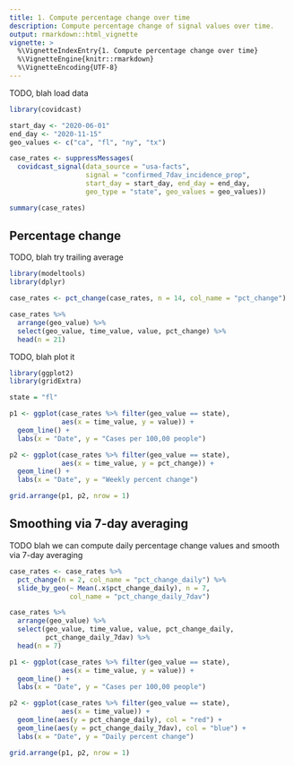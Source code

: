 ```yaml
---
title: 1. Compute percentage change over time
description: Compute percentage change of signal values over time.
output: rmarkdown::html_vignette
vignette: >
  %\VignetteIndexEntry{1. Compute percentage change over time}
  %\VignetteEngine{knitr::rmarkdown}
  %\VignetteEncoding{UTF-8}
---
```


TODO, blah load data

```r
library(covidcast)

start_day <- "2020-06-01"
end_day <- "2020-11-15"
geo_values <- c("ca", "fl", "ny", "tx")

case_rates <- suppressMessages(
  covidcast_signal(data_source = "usa-facts", 
                   signal = "confirmed_7dav_incidence_prop",
                   start_day = start_day, end_day = end_day, 
                   geo_type = "state", geo_values = geo_values))

summary(case_rates)
```

## Percentage change

TODO, blah try trailing average

```r
library(modeltools)
library(dplyr)

case_rates <- pct_change(case_rates, n = 14, col_name = "pct_change")

case_rates %>% 
  arrange(geo_value) %>% 
  select(geo_value, time_value, value, pct_change) %>%
  head(n = 21)
```

TODO, blah plot it

```r
library(ggplot2)
library(gridExtra)

state = "fl"

p1 <- ggplot(case_rates %>% filter(geo_value == state),
             aes(x = time_value, y = value)) +
  geom_line() + 
  labs(x = "Date", y = "Cases per 100,00 people") 

p2 <- ggplot(case_rates %>% filter(geo_value == state),
             aes(x = time_value, y = pct_change)) +
  geom_line() + 
  labs(x = "Date", y = "Weekly percent change") 

grid.arrange(p1, p2, nrow = 1)
```

## Smoothing via 7-day averaging

TODO blah we can compute daily percentage change values and smooth via 7-day
averaging

```r
case_rates <- case_rates %>%
  pct_change(n = 2, col_name = "pct_change_daily") %>%
  slide_by_geo(~ Mean(.x$pct_change_daily), n = 7, 
               col_name = "pct_change_daily_7dav")

case_rates %>% 
  arrange(geo_value) %>% 
  select(geo_value, time_value, value, pct_change_daily, 
         pct_change_daily_7dav) %>%
  head(n = 7)

p1 <- ggplot(case_rates %>% filter(geo_value == state),
             aes(x = time_value, y = value)) +
  geom_line() + 
  labs(x = "Date", y = "Cases per 100,00 people") 

p2 <- ggplot(case_rates %>% filter(geo_value == state),
             aes(x = time_value)) +
  geom_line(aes(y = pct_change_daily), col = "red") + 
  geom_line(aes(y = pct_change_daily_7dav), col = "blue") + 
  labs(x = "Date", y = "Daily percent change") 

grid.arrange(p1, p2, nrow = 1)
```
